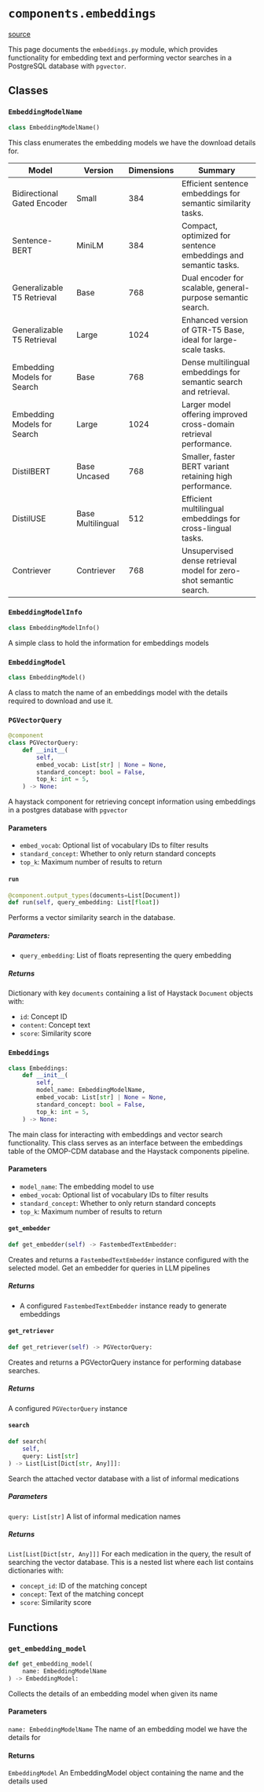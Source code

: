 
# `components.embeddings`
[source](https://github.com/Health-Informatics-UoN/lettuce/tree/main/lettuce/components/embeddings.py)

This page documents the `embeddings.py` module, which provides functionality for embedding text and performing vector searches in a PostgreSQL database with `pgvector`.

## Classes 
### `EmbeddingModelName`
```python
class EmbeddingModelName()
```

This class enumerates the embedding models we
have the download details for.

| **Model**                      | **Version**                | **Dimensions** | **Summary**                                                                                                                                  |
|--------------------------------|----------------------------|----------------|----------------------------------------------------------------------------------------------------------------------------------------------|
| Bidirectional Gated Encoder    | Small                     | 384            | Efficient sentence embeddings for semantic similarity tasks.                                                                                |
| Sentence-BERT                  | MiniLM                    | 384            | Compact, optimized for sentence embeddings and semantic tasks.                                                                              |
| Generalizable T5 Retrieval     | Base                      | 768            | Dual encoder for scalable, general-purpose semantic search.                                                                                 |
| Generalizable T5 Retrieval     | Large                     | 1024           | Enhanced version of GTR-T5 Base, ideal for large-scale tasks.                                                                               |
| Embedding Models for Search    | Base                      | 768            | Dense multilingual embeddings for semantic search and retrieval.                                                                            |
| Embedding Models for Search    | Large                     | 1024           | Larger model offering improved cross-domain retrieval performance.                                                                          |
| DistilBERT                     | Base Uncased              | 768            | Smaller, faster BERT variant retaining high performance.                                                                                    |
| DistilUSE                      | Base Multilingual         | 512            | Efficient multilingual embeddings for cross-lingual tasks.                                                                                  |
| Contriever                     | Contriever                | 768            | Unsupervised dense retrieval model for zero-shot semantic search.                                                                          |

### `EmbeddingModelInfo`
```python
class EmbeddingModelInfo()
```

A simple class to hold the information for embeddings models
### `EmbeddingModel`
```python
class EmbeddingModel()
```

A class to match the name of an embeddings model with the
details required to download and use it.








### `PGVectorQuery`
```python
@component
class PGVectorQuery:
    def __init__(
		self,
		embed_vocab: List[str] | None = None,
		standard_concept: bool = False,
		top_k: int = 5,
	) -> None:
```

A haystack component for retrieving concept information using embeddings in a postgres database with `pgvector`

#### Parameters 
- `embed_vocab`: Optional list of vocabulary IDs to filter results
- `standard_concept`: Whether to only return standard concepts 
- `top_k`: Maximum number of results to return 


#### `run`
```python
@component.output_types(documents=List[Document])
def run(self, query_embedding: List[float])
```
Performs a vector similarity search in the database.

##### Parameters:
- `query_embedding`: List of floats representing the query embedding

##### Returns
Dictionary with key `documents` containing a list of Haystack `Document` objects with:
- `id`: Concept ID
- `content`: Concept text
- `score`: Similarity score





### `Embeddings`
```python
class Embeddings:
    def __init__(
        self,
        model_name: EmbeddingModelName,
        embed_vocab: List[str] | None = None,
        standard_concept: bool = False,
        top_k: int = 5,
    ) -> None:
```

The main class for interacting with embeddings and vector search functionality. This class serves as an interface between the embeddings table of the OMOP-CDM database and the Haystack components pipeline. 

#### Parameters
- `model_name`: The embedding model to use
- `embed_vocab`: Optional list of vocabulary IDs to filter results
- `standard_concept`: Whether to only return standard concepts
- `top_k`: Maximum number of results to return

#### `get_embedder`
```python 
def get_embedder(self) -> FastembedTextEmbedder:
```
Creates and returns a `FastembedTextEmbedder` instance configured with the selected model.
Get an embedder for queries in LLM pipelines

##### Returns
- A configured `FastembedTextEmbedder` instance ready to generate embeddings

#### `get_retriever`
```python 
def get_retriever(self) -> PGVectorQuery:
```

Creates and returns a PGVectorQuery instance for performing database searches.

##### Returns
A configured `PGVectorQuery` instance

#### `search`
```python
def search(
	self, 
	query: List[str]
) -> List[List[Dict[str, Any]]]:
```

Search the attached vector database with a list of informal medications

##### Parameters
`query: List[str]`
A list of informal medication names

##### Returns
`List[List[Dict[str, Any]]]`
For each medication in the query, the result of searching the vector database. This is a nested list where each list contains dictionaries with: 
- `concept_id`: ID of the matching concept 
- `concept`: Text of the matching concept 
- `score`: Similarity score 










## Functions 
### `get_embedding_model`
```python
def get_embedding_model(
	name: EmbeddingModelName
) -> EmbeddingModel:
```

Collects the details of an embedding model when given its name


#### Parameters
`name: EmbeddingModelName`
The name of an embedding model we have the details for

#### Returns
`EmbeddingModel`
An EmbeddingModel object containing the name and the details used


